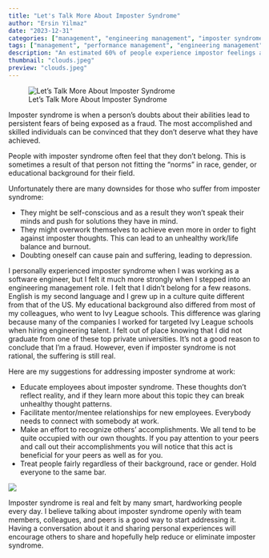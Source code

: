 ```yaml
---
title: "Let's Talk More About Imposter Syndrome"
author: "Ersin Yilmaz"
date: "2023-12-31"
categories: ["management", "engineering management", "imposter syndrome", "career development", "career management"]
tags: ["management", "performance management", "engineering management"]
description: "An estimated 60% of people experience impostor feelings at top tech companies but very little is done about it."
thumbnail: "clouds.jpeg"
preview: "clouds.jpeg"
---
```


![Let's Talk More About Imposter Syndrome](clouds.jpeg)

Imposter syndrome is when a person's doubts about their abilities lead to persistent fears of being exposed as a fraud. The most accomplished and skilled individuals can be convinced that they don't deserve what they have achieved.

People with imposter syndrome often feel that they don't belong. This is sometimes a result of that person not fitting the "norms" in race, gender, or educational background for their field.

Unfortunately there are many downsides for those who suffer from imposter syndrome:

-   They might be self-conscious and as a result they won't speak their minds and push for solutions they have in mind.
-   They might overwork themselves to achieve even more in order to fight against imposter thoughts. This can lead to an unhealthy work/life balance and burnout.
-   Doubting oneself can cause pain and suffering, leading to depression.

I personally experienced imposter syndrome when I was working as a software engineer, but I felt it much more strongly when I stepped into an engineering management role. I felt that I didn't belong for a few reasons. English is my second language and I grew up in a culture quite different from that of the US. My educational background also differed from most of my colleagues, who went to Ivy League schools. This difference was glaring because many of the companies I worked for targeted Ivy League schools when hiring engineering talent. I felt out of place knowing that I did not graduate from one of these top private universities. It's not a good reason to conclude that I'm a fraud. However, even if imposter syndrome is not rational, the suffering is still real.


Here are my suggestions for addressing imposter syndrome at work:

-   Educate employees about imposter syndrome. These thoughts don't reflect reality, and if they learn more about this topic they can break unhealthy thought patterns.
-   Facilitate mentor/mentee relationships for new employees. Everybody needs to connect with somebody at work.
-   Make an effort to recognize others' accomplishments. We all tend to be quite occupied with our own thoughts. If you pay attention to your peers and call out their accomplishments you will notice that this act is beneficial for your peers as well as for you.
-   Treat people fairly regardless of their background, race or gender. Hold everyone to the same bar.

![](bluesky.jpeg)

Imposter syndrome is real and felt by many smart, hardworking people every day. I believe talking about imposter syndrome openly with team members, colleagues, and peers is a good way to start addressing it. Having a conversation about it and sharing personal experiences will encourage others to share and hopefully help reduce or eliminate imposter syndrome.